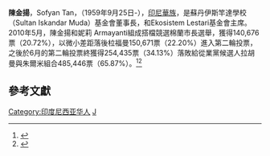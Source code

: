{{infobox person/Wikidata | fetchwikidata=ALL}}

'''陳金揚'''，Sofyan Tan，（1959年9月25日-），[[印尼華族|印尼華族]]，是蘇丹伊斯竿達學校（Sultan Iskandar Muda）基金會董事長，和Ekosistem Lestari基金會主席。2010年5月，陳金揚和妮莉 Armayanti組成搭檔競選棉蘭市長選舉，獲得140,676票（20.72%），以微小差距落後柆福曼150,671票（22.20%）進入第二輪投票，之後於6月的第二輪投票終獲得254,435票（34.13%）落敗給從業黨候選人拉胡曼與朱爾米組合485,446票（65.87%）。<ref>{{cite news|title=吁選民發揮手中選票力量‧印華百家姓為陳金揚造勢|url=http://www.sinchew-i.com/indonesia/node/18089|accessdate=2010年7月27日|newspaper=印尼星洲日報|date=2010年6月14日}}</ref><ref>{{cite news|title=胡-朱組合當選棉蘭正副市長  陳金揚-妮莉組合落敗|url=http://guojiribao.com/shtml/gjrb/20100622/23293.shtml|accessdate=2010年7月27日|newspaper=國際日報|date=2010年6月22日}}{{Dead link}}</ref>

==參考文獻==
{{reflist}}

{{DEFAULTSORT:C}}
[[Category:印度尼西亚华人|Category:印度尼西亚华人]]
[[Category:陈姓|J]]
